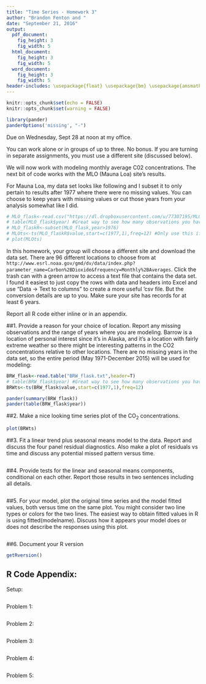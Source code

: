 ```yaml
---
title: "Time Series - Homework 3"
author: "Brandon Fenton and "
date: "September 21, 2016"
output:
  pdf_document:
    fig_height: 3
    fig_width: 5
  html_document:
    fig_height: 3
    fig_width: 5
  word_document:
    fig_height: 3
    fig_width: 5
header-includes: \usepackage{float} \usepackage{bm} \usepackage{amsmath} \usepackage{amssymb} \usepackage{microtype}
---
```


```r
knitr::opts_chunk$set(echo = FALSE)
knitr::opts_chunk$set(warning = FALSE)

library(pander)
panderOptions('missing', "-")
```


Due on Wednesday, Sept 28 at noon at my office.

You can work alone or in groups of up to three. No bonus. If you are turning in separate assignments, you must use a different site (discussed below).

We will now work with modeling monthly average C02 concentrations. The next bit of code works with the MLO (Mauna Loa) site's results. 

For Mauna Loa, my data set looks like following and I subset it to only pertain to results after 1977 where there were no missing values. You can choose to keep years with missing values or cut those years from your analysis somewhat like I did. 
```r
# MLO_flask<-read.csv("https://dl.dropboxusercontent.com/u/77307195/MLO_flask.csv",header=T)
# table(MLO_flask$year) #Great way to see how many observations you have per year
# MLO_flaskR<-subset(MLO_flask,year>1976)
# MLOts<-ts(MLO_flaskR$value,start=c(1977,1),freq=12) #Only use this if any missing values coded as NAs or no NAs in vector, otherwise you might need to avoid ts()
# plot(MLOts)
```

In this homework, your group will choose a different site and download the data set. There are 96 different locations to choose from at `http://www.esrl.noaa.gov/gmd/dv/data/index.php?parameter_name=Carbon%2BDioxide&frequency=Monthly%2BAverages`. Click the trash can with a green arrow to access a text file that contains the data set. I found it easiest to just copy the rows with data and headers into Excel and use "Data -> Text to columns" to create a more useful 'csv file. But the conversion details are up to you. Make sure your site has records for at least 6 years. 

Report all R code either inline or in an appendix.

##1. Provide a reason for your choice of location. Report any missing observations and the range of years where you are modeling.
Barrow is a location of personal interest since it's in Alaska, and it's a location with fairly extreme weather so there might be interesting patterns in the CO2 concentrations relative to other locations.  There are no missing years in the data set, so the entire period (May 1971-December 2015) will be used for modeling:

```r
BRW_flask<-read.table("BRW_flask.txt",header=T)
# table(BRW_flask$year) #Great way to see how many observations you have per year
BRWts<-ts(BRW_flask$value,start=c(1977,1),freq=12) 

pander(summary(BRW_flask))
pander(table(BRW_flask$year))
```

##2. Make a nice looking time series plot of the CO$_2$ concentrations.

```r

plot(BRWts)
```

##3. Fit a linear trend plus seasonal means model to the data. Report and discuss the four panel residual diagnostics. Also make a plot of residuals vs time and discuss any potential missed pattern versus time.

```r

```

##4. Provide tests for the linear and seasonal means components, conditional on each other. Report those results in two sentences including all details.

```r

```

##5. For your model, plot the original time series and the model fitted values, both versus time on the same plot. You might consider two line types or colors for the two lines. The easiest way to obtain fitted values in R is using fitted(modelname). Discuss how it appears your model does or does not describe the responses using this plot.

```r

```

##6. Document your R version 

```r
getRversion()
```

\pagebreak

## R Code Appendix:

Setup:
```r

```

Problem 1:
```r

```

Problem 2:
```r

```

Problem 3:
```r

```

Problem 4:
```r

```

Problem 5:
```r

```


